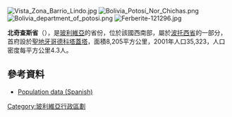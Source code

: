 [[Image:Vista_Zona_Barrio_Lindo.jpg|right]]
[[Image:Bolivia_Potosí_Nor_Chichas.png|right]]
[[Image:Bolivia_department_of_potosi.png|right]] 
[[File:Ferberite-121296.jpg|thumb]]

'''北奇查斯省'''（{{lang-es|Provincia de Nor Chichas}}），是[[玻利維亞|玻利維亞]]的省份，位於該國西南部，屬於[[波托西省|波托西省]]的一部分，首府設於[[聖地牙哥德科塔蓋塔|聖地牙哥德科塔蓋塔]]，面積8,205平方公里，2001年人口35,323，人口密度每平方公里4.3人。

==參考資料==
*[https://web.archive.org/web/20091027220541/http://www.ine.gov.bo/ Population data (Spanish)]

{{coord|20|34|S|65|45|W|type:adm2nd_region:BO|display=title}} 

{{Bolivia-geo-stub}}
{{玻利維亞省份}}

[[Category:玻利維亞行政區劃|Category:玻利維亞行政區劃]]